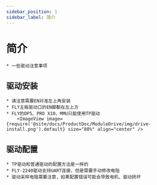 ```yaml
---
sidebar_position: 1
sidebar_label: 简介
---
```




# 简介

    * 一些驱动注意事项


## 驱动安装

    * 请注意需要EN对准左上角安装
    * FLY主板驱动口的EN脚都在左上方
    * FLY的DP5、PRO X10、MMU只能使用TP驱动
        <ImageView image={require('@site/docs/ProductDoc/ModuleDrive/img/drive-install.png').default} size="80%" align="center" />

## 驱动配置

    * TP驱动和普通驱动的配置方法是一样的
    * FLY-2240驱动支持UART连接，但是需要手动修改电阻
    * 驱动采样电阻需要注意，如果配置错误可能会导致电机、驱动损坏

